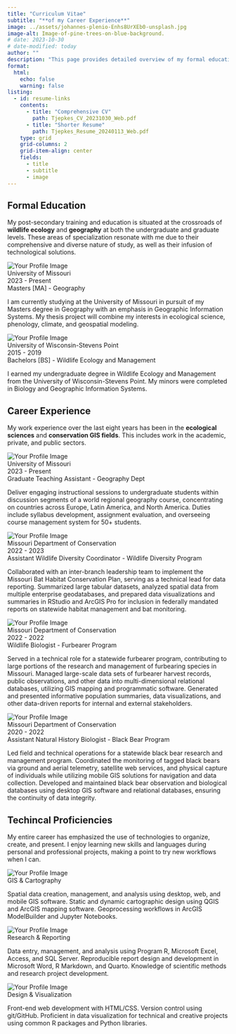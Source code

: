 ```yaml
---
title: "Curriculum Vitae"
subtitle: "**of my Career Experience**"
image: ../assets/johannes-plenio-Enhs8UrXEb0-unsplash.jpg
image-alt: Image-of-pine-trees-on-blue-background.
# date: 2023-10-30
# date-modified: today
author: ""
description: "This page provides detailed overview of my formal education, recent professional experience, and professional skillset. Please also check out my full CV for a comprehensive listing of conference presentations, professional involvement, and technical publications or my 1-page Resume for a shorter version. My profile on [LinkedIn](https://www.linkedin.com/in/benjamintjepkes/) also provides information."
format:
  html:
    echo: false
    warning: false
listing: 
  - id: resume-links
    contents:
      - title: "Comprehensive CV"
        path: Tjepkes_CV_20231030_Web.pdf
      - title: "Shorter Resume"
        path: Tjepkes_Resume_20240113_Web.pdf
    type: grid
    grid-columns: 2
    grid-item-align: center
    fields:
      - title
      - subtitle
      - image
---
```


:::{#resume-links}
:::


## Formal Education

My post-secondary training and education is situated at the crossroads of **wildlife ecology** and **geography** at both the undergraduate and graduate levels. These areas of specialization resonate with me due to their comprehensive and diverse nature of study, as well as their infusion of technological solutions.

```{=html}
<div class="resume-container">
        <img class="profile-image" src="https://identity.missouri.edu/wp-content/uploads/2020/08/PrimarySigs-1.jpg" alt="Your Profile Image">
        <div class="resume-item">
            <div class="employer">University of Missouri</div>
            <div class="cv-date">2023 - Present</div>
            <div class="position">Masters [MA] - Geography</div>
            <div class="description">
                <p>I am currently studying at the University of Missouri in pursuit of my Masters degree in Geography with an emphasis in Geographic Information Systems. My thesis project will combine my interests in ecological science, phenology, climate, and geospatial modeling.</p>
            </div>
        </div>
</div>

<div class="resume-container">
        <img class="profile-image" src="https://upload.wikimedia.org/wikipedia/en/8/8d/UW-Stevens_Point_Logo.jpg" alt="Your Profile Image">
        <div class="resume-item">
            <div class="employer">University of Wisconsin-Stevens Point</div>
            <div class="cv-date">2015 - 2019</div>
            <div class="position">Bachelors [BS] - Wildlife Ecology and Management</div>
            <div class="description">
                <p>I earned my undergraduate degree in Wildlife Ecology and Management from the University of Wisconsin-Stevens Point. My minors were completed in Biology and Geographic Information Systems.</p>
            </div>
        </div>
</div>
```


## Career Experience

My work experience over the last eight years has been in the **ecological sciences** and **conservation GIS fields**. This includes work in the academic, private, and public sectors.

```{=html}
<div class="resume-container">
        <img class="profile-image" src="https://identity.missouri.edu/wp-content/uploads/2020/08/PrimarySigs-1.jpg" alt="Your Profile Image">
        <div class="resume-item">
            <div class="employer">University of Missouri</div>
            <div class="cv-date">2023 - Present</div>
            <div class="position">Graduate Teaching Assistant - Geography Dept</div>
            <div class="description">
                <p>Deliver engaging instructional sessions to undergraduate students within discussion segments of a world regional geography course, concentrating on countries across Europe, Latin America, and North America. Duties include syllabus development, assignment evaluation, and overseeing course management system for 50+ students.</p>
            </div>
        </div>
</div>

<div class="resume-container">
        <img class="profile-image" src="https://pbs.twimg.com/profile_images/1072551094067306501/mSQAHvsw_400x400.jpg" alt="Your Profile Image">
        <div class="resume-item">
            <div class="employer">Missouri Department of Conservation</div>
            <div class="cv-date">2022 - 2023</div>
            <div class="position">Assistant Wildlife Diversity Coordinator - Wildlife Diversity Program</div>
            <div class="description">
                <p>Collaborated with an inter-branch leadership team to implement the Missouri Bat Habitat Conservation Plan, serving as a technical lead for data reporting. Summarized large tabular datasets, analyzed spatial data from multiple enterprise geodatabases, and prepared data visualizations and summaries in RStudio and ArcGIS Pro for inclusion in federally mandated reports on statewide habitat management and bat monitoring.</p>
            </div>
        </div>
</div>

<div class="resume-container">
        <img class="profile-image" src="https://pbs.twimg.com/profile_images/1072551094067306501/mSQAHvsw_400x400.jpg" alt="Your Profile Image">
        <div class="resume-item">
            <div class="employer">Missouri Department of Conservation</div>
            <div class="cv-date">2022 - 2022</div>
            <div class="position">Wildlife Biologist - Furbearer Program</div>
            <div class="description">
                <p>Served in a technical role for a statewide furbearer program, contributing to large portions of the research and management of furbearing species in Missouri. Managed large-scale data sets of furbearer harvest records, public observations, and other data into multi-dimensional relational databases, utilizing GIS mapping and programmatic software. Generated and presented informative population summaries, data visualizations, and other data-driven reports for internal and external stakeholders.</p>
            </div>
        </div>
</div>

<div class="resume-container">
        <img class="profile-image" src="https://pbs.twimg.com/profile_images/1072551094067306501/mSQAHvsw_400x400.jpg" alt="Your Profile Image">
        <div class="resume-item">
            <div class="employer">Missouri Department of Conservation</div>
            <div class="cv-date">2020 - 2022</div>
            <div class="position">Assistant Natural History Biologist - Black Bear Program</div>
            <div class="description">
                <p>Led field and technical operations for a statewide black bear research and management program. Coordinated the monitoring of tagged black bears via ground and aerial telemetry, satellite web services, and physical capture of individuals while utilizing mobile GIS solutions for navigation and data collection. Developed and maintained black bear observation and biological databases using desktop GIS software and relational databases, ensuring the continuity of data integrity.</p>
            </div>
        </div>
</div>
```

## Techincal Proficiencies

My entire career has emphasized the use of technologies to organize, create, and present. I enjoy learning new skills and languages during personal and professional projects, making a point to try new workflows when I can.

```{=html}
<div class="resume-container">
        <img class="profile-image" src="../assets/img-geospatial-cover.webp" alt="Your Profile Image">
        <div class="resume-item">
            <div class="employer">GIS & Cartography</div>
            <div class="position"></div>
            <div class="description">
                <p>Spatial data creation, management, and analysis using desktop, web, and mobile GIS software. Static and dynamic cartographic design using QGIS and ArcGIS mapping software. Geoprocessing workflows in ArcGIS ModelBuilder and Jupyter Notebooks.</p>
            </div>
        </div>
</div>

<div class="resume-container">
        <img class="profile-image" src="../assets/img-computer.png" alt="Your Profile Image">
        <div class="resume-item">
            <div class="employer">Research & Reporting</div>
            <div class="position"></div>
            <div class="description">
                <p>Data entry, management, and analysis using Program R, Microsoft Excel, Access, and SQL Server. Reproducible report design and development in Microsoft Word, R Markdown, and Quarto. Knowledge of scientific methods and research project development.</p>
            </div>
        </div>
</div>

<div class="resume-container">
        <img class="profile-image" src="../assets/img-data-viz.jpg" alt="Your Profile Image">
        <div class="resume-item">
            <div class="employer">Design & Visualization</div>
            <div class="position"></div>
            <div class="description">
                <p>Front-end web development with HTML/CSS. Version control using git/GitHub. Proficient in data visualization for technical and creative projects using common R packages and Python libraries.</p>
            </div>
        </div>
</div>

```